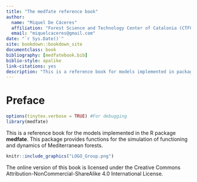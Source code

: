 ```yaml
--- 
title: "The medfate reference book"
author: 
  name: "Miquel De Cáceres"
  affiliation: "Forest Science and Technology Center of Catalonia (CTFC)"
  email: "miquelcaceres@gmail.com"
date: "`r Sys.Date()`"
site: bookdown::bookdown_site
documentclass: book
bibliography: [medfatebook.bib]
biblio-style: apalike
link-citations: yes
description: "This is a reference book for models implemented in package medfate."
---
```


# Preface {-}

```r
options(tinytex.verbose = TRUE) #For debugging
library(medfate)
```
This is a reference book for the models implemented in the R package **medfate**. This package provides functions for the simulation of functioning and dynamics of Mediterranean forests.
```r
knitr::include_graphics("LOGO_Group.png")
```
The online version of this book is licensed under the Creative Commons Attribution-NonCommercial-ShareAlike 4.0 International License. 